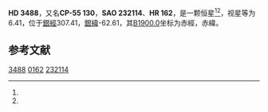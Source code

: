 {{Starbox begin
| name = HD 3488
}}
{{Starbox observe
| epoch = [[J2000.0|J2000.0]]
| constell = {{星座名待查}}<ref name=SIMBAD>{{cite web
 | url=http://simbad.u-strasbg.fr/simbad/sim-id?Ident=HR+162
 | title =Pulsating variable Star
 | publisher=Centre de Données astronomiques de Strasbourg
 | work=SIMBAD
 | accessdate=2012-07-13}}</ref><ref name=DATA>{{cite web
 | url=http://vizier.u-strasbg.fr/viz-bin/VizieR-5?-out.add=.&-source=5050&-corr=PK=HR&-out.max=9999&HR=162
 | title=VizieR Detailed Page
 | accessdate=2012-07-13
 | archive-date=2016-03-04
 | archive-url=https://web.archive.org/web/20160304222002/http://vizier.u-strasbg.fr/viz-bin/VizieR-5?-out.add=.&-source=5050&-corr=PK=HR&-out.max=9999&HR=162
 | dead-url=no
 }}</ref>
| 星官 = 
| ra = {{RA|0|37|18.1}}<ref name=SIMBAD /><ref name=DATA />
| dec = {{DEC|-54|23|39}}<ref name=SIMBAD /><ref name=DATA />
| appmag_v = 6.41<ref name=SIMBAD /><ref name=DATA />
}}
{{Starbox character
| class = K0II-IIICNIV<ref name=SIMBAD /><ref name=DATA />
| b-v = 1<ref name=SIMBAD /><ref name=DATA />
| u-b = <ref name=SIMBAD /><ref name=DATA />
| r-i = <ref name=SIMBAD /><ref name=DATA />
| variable = 
}}
{{Starbox astrometry
| radial_v = 
| prop_mo_ra = -6
| parallax = 
| p_error = 
}}
{{Starbox catalog
| names =CP-55 130，[[SAO星表|SAO]] 232114，[[HD星表|HD]] 3488，[[HR星表|HR]] 162}}
{{Starbox reference |Simbad=HR+162}}
{{Starbox end}}

'''HD 3488'''，又名'''CP-55 130'''，'''SAO 232114'''、'''HR 162'''，是一颗恒星<ref name=SIMBAD /><ref name=DATA />，视星等为6.41，位于[[銀道座標系|銀經]]307.41，[[銀道座標系|銀緯]]-62.61，其[[B1900.0|B1900.0]]坐标为赤經{{RA|0|32|38.7}}，赤緯{{DEC|-54|-62.61|39}}。

== 参考文献 ==
{{reflist}}

{{star-stub}}

[[Category:HD和HDE天體|3488]]
[[Category:HR天體|0162]]
[[Category:SAO天體|232114]]
